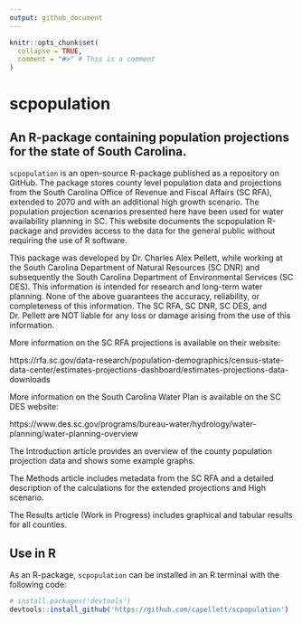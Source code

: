 ```yaml
---
output: github_document
---
```


<!-- README.md is generated from README.Rmd. Please edit that file -->

```r
knitr::opts_chunk$set(
  collapse = TRUE,
  comment = "#>" # This is a comment  
)
```

# scpopulation

## An R-package containing population projections for the state of South Carolina.

`scpopulation` is an open-source R-package published as a repository on GitHub. The package stores county level population data and projections from the South Carolina Office of Revenue and Fiscal Affairs (SC RFA), extended to 2070 and with an additional high growth scenario. The population projection scenarios presented here have been used for water availability planning in SC. This website documents the scpopulation R-package and provides access to the data for the general public without requiring the use of R software.

This package was developed by Dr. Charles Alex Pellett, while working at the South Carolina Department of Natural Resources (SC DNR) and subsequently the South Carolina Department of Environmental Services (SC DES). This information is intended for research and long-term water planning. None of the above guarantees the accuracy, reliability, or completeness of this information. The SC RFA, SC DNR, SC DES, and Dr. Pellett are NOT liable for any loss or damage arising from the use of this information.

More information on the SC RFA projections is available on their website: 

https://rfa.sc.gov/data-research/population-demographics/census-state-data-center/estimates-projections-dashboard/estimates-projections-data-downloads 

More information on the South Carolina Water Plan is available on the SC DES website:

https://www.des.sc.gov/programs/bureau-water/hydrology/water-planning/water-planning-overview

The Introduction article provides an overview of the county population projection data and shows some example graphs.

The Methods article includes metadata from the SC RFA and a detailed description of the calculations for the extended projections and High scenario. 

The Results article (Work in Progress) includes graphical and tabular results for all counties.

## Use in R
As an R-package, `scpopulation` can be installed in an R terminal with the following code:

```r
# install.packages('devtools') 
devtools::install_github('https://github.com/capellett/scpopulation')
```

